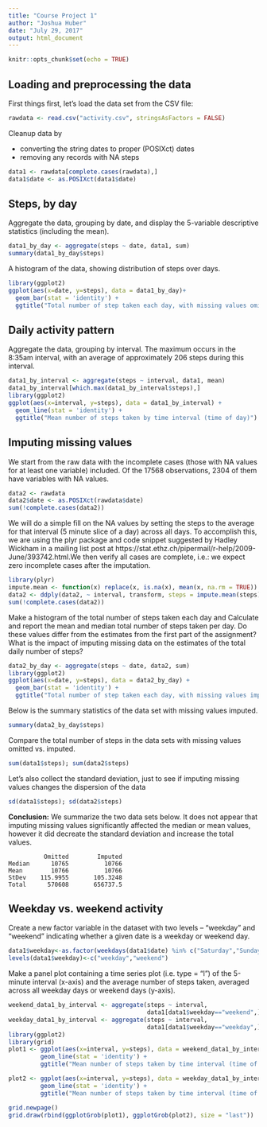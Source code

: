 ```yaml
---
title: "Course Project 1"
author: "Joshua Huber"
date: "July 29, 2017"
output: html_document
---
```


```r
knitr::opts_chunk$set(echo = TRUE)
```

## Loading and preprocessing the data
First things first, let's load the data set from the CSV file:

```r
rawdata <- read.csv("activity.csv", stringsAsFactors = FALSE)
```

Cleanup data by

- converting the string dates to proper (POSIXct) dates
- removing any records with NA steps
```r
data1 <- rawdata[complete.cases(rawdata),]
data1$date <- as.POSIXct(data1$date)

```

## Steps, by day

Aggregate the data, grouping by date, and display the 5-variable descriptive statistics (including the mean).
```r
data1_by_day <- aggregate(steps ~ date, data1, sum)
summary(data1_by_day$steps)
```


A histogram of the data, showing distribution of steps over days.
```r
library(ggplot2)
ggplot(aes(x=date, y=steps), data = data1_by_day)+
  geom_bar(stat = 'identity') +
  ggtitle("Total number of step taken each day, with missing values omitted")
```

## Daily activity pattern

Aggregate the data, grouping by interval.  The maximum occurs in the 8:35am interval, with an average of approximately 206 steps during this interval.
```r
data1_by_interval <- aggregate(steps ~ interval, data1, mean)
data1_by_interval[which.max(data1_by_interval$steps),]
library(ggplot2)
ggplot(aes(x=interval, y=steps), data = data1_by_interval) +
  geom_line(stat = 'identity') +
  ggtitle("Mean number of steps taken by time interval (time of day)")
```

## Imputing missing values
We start from the raw data with the incomplete cases (those with NA values for at least one variable) included. Of the 17568 observations, 2304 of them have variables with NA values.
```r
data2 <- rawdata
data2$date <- as.POSIXct(rawdata$date)
sum(!complete.cases(data2))
```

We will do a simple fill on the NA values by setting the steps to the average for that interval (5 minute slice of a day) across all days. To accomplish this, we are using the plyr package and code snippet suggested by Hadley Wickham in a mailing list post at https://stat.ethz.ch/pipermail/r-help/2009-June/393742.html.We then verify all cases are complete, i.e.: we expect zero incomplete cases after the imputation.
```r
library(plyr)
impute.mean <- function(x) replace(x, is.na(x), mean(x, na.rm = TRUE))
data2 <- ddply(data2, ~ interval, transform, steps = impute.mean(steps))
sum(!complete.cases(data2))
```
Make a histogram of the total number of steps taken each day and Calculate and report the mean and median total number of steps taken per day. Do these values differ from the estimates from the first part of the assignment? What is the impact of imputing missing data on the estimates of the total daily number of steps?
```r
data2_by_day <- aggregate(steps ~ date, data2, sum)
library(ggplot2)
ggplot(aes(x=date, y=steps), data = data2_by_day) +
  geom_bar(stat = 'identity') +
  ggtitle("Total number of step taken each day, with missing values imputed")
```
Below is the summary statistics of the data set with missing values imputed. 
```r
summary(data2_by_day$steps)
```

Compare the total number of steps in the data sets with missing values omitted vs. imputed.
```r
sum(data1$steps); sum(data2$steps)
```
Let's also collect the standard deviation, just to see if imputing missing values changes the dispersion of the data
```r
sd(data1$steps); sd(data2$steps)
```

**Conclusion:** We summarize the two data sets below. It does not appear that imputing missing values significantly affected the median or mean values, however it did decreate the standard deviation and increase the total values.
```
          Omitted        Imputed
Median      10765          10766
Mean        10766          10766
StDev    115.9955       105.3248
Total      570608       656737.5
```

## Weekday vs. weekend activity
Create a new factor variable in the dataset with two levels – “weekday” and “weekend” indicating whether a given date is a weekday or weekend day.
```r
data1$weekday<-as.factor(weekdays(data1$date) %in% c("Saturday","Sunday"))
levels(data1$weekday)<-c("weekday","weekend")
```

Make a panel plot containing a time series plot (i.e. type = "l") of the 5-minute interval (x-axis) and the average number of steps taken, averaged across all weekday days or weekend days (y-axis).

```r
weekend_data1_by_interval <- aggregate(steps ~ interval,
                                       data1[data1$weekday=="weekend",], mean)
weekday_data1_by_interval <- aggregate(steps ~ interval,
                                       data1[data1$weekday=="weekday",], mean)
library(ggplot2)
library(grid)
plot1 <- ggplot(aes(x=interval, y=steps), data = weekend_data1_by_interval) +
         geom_line(stat = 'identity') +
         ggtitle("Mean number of steps taken by time interval (time of day), weekends only")

plot2 <- ggplot(aes(x=interval, y=steps), data = weekday_data1_by_interval) +
         geom_line(stat = 'identity') +
         ggtitle("Mean number of steps taken by time interval (time of day), weekdays only")

grid.newpage()
grid.draw(rbind(ggplotGrob(plot1), ggplotGrob(plot2), size = "last"))
```

